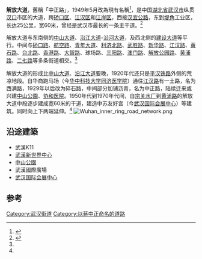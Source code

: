 {{Infobox China Road
|中文道路名称=解放大道
|道路英文名=Jiefang Ave.
|路牌类型=Wuhan
|道路方向=WE
|路牌中文间距=50px
|图片=File:Jiefang Ave.JPG
|图片说明=
|道路属性=城市主干道
|道路总长度=25
|车速限制=60
|行车线数量=8
|所在地区=[[湖北省|湖北省]][[武汉市|武汉市]]
|起点=[[古田一路|古田一路]]
|终点=[[堤边路|堤边路]]
|道路命名日期=1949
|命名缘由=
|道路旧名=
|道路动工日期=
|通车日期=
|路段主要建筑=[[中山公园|中山公园]]<BR />[[武汉展览馆|武汉展览馆]]<BR />[[协和医院|协和医院]]<BR />[[武汉广场|武汉广场]]<BR />[[同济医院|同济医院]]<BR />[[长江水利委员会|长江水利委员会]]
}}
'''解放大道'''，舊稱「中正路」，1949年5月改為現有名稱<ref>{{cite news|url=http://m.xinhuanet.com/hb/2019-05/27/c_1124544427.htm|title=解放大道：武汉的“长安街”|publisher=新华网|date=2019-05-27}}</ref>，是中国[[湖北省|湖北省]][[武汉市|武汉市]]纵贯[[汉口|汉口]]市区的大道，跨[[硚口区|硚口区]]、[[江汉区|江汉区]]和[[江岸区|江岸区]]，西接[[汉宜公路|汉宜公路]]，东到[[堤角|堤角]]工业区，长达25公里，宽60米，曾经是武汉市最长的一条主干道。<ref name="武汉公路建设辉煌六十年">{{cite web | url=http://www.whfz.gov.cn:8080/pub/dqwx/whcq_1/2009whcq/dsq/mcgj/content.htm | title=武汉公路建设辉煌六十年 | accessdate=2012-02-03 | archive-date=2016-03-05 | archive-url=https://web.archive.org/web/20160305230243/http://www.whfz.gov.cn:8080/pub/dqwx/whcq_1/2009whcq/dsq/mcgj/content.htm | dead-url=no }}</ref>

解放大道与东南侧的[[中山大道_(武汉市)|中山大道]]、[[沿江大道_(武汉市)|沿江大道]]-[[沿河大道|沿河大道]]，及西北侧的[[建设大道|建设大道]]等平行。中间与[[硚口路|硚口路]]、[[航空路|航空路]]、[[青年大道|青年大道]]、[[利济北路|利济北路]]、[[武胜路|武胜路]]、[[新华路_(武汉市)|新华路]]、[[江汉路|江汉路]]、[[黄石路|黄石路]]、[[台北路|台北路]]、[[香港路_(武汉市)|香港路]]、[[大智路|大智路]]、球场路、[[三阳路|三阳路]]、[[澳门路_(武汉市)|澳门路]]、[[解放公园路|解放公园路]]、[[黄浦路|黄浦路]]、[[二七路_(武汉市)|二七路]]等多条街道相交。<ref name="武汉公路建设辉煌六十年" />

解放大道的形成比[[中山大道_(武汉市)|中山大道]]、[[沿江大道_(武汉市)|沿江大道]]要晚，1920年代还只是[[平汉铁路|平汉铁路]]外侧的荒凉地段。自华商跑马场（今[[华中科技大学同济医学院|华中科技大学同济医学院]]）通往[[江汉路|江汉路]]有一土路，名为西满路，1929年以后改为碎石路，中间部分加铺沥青，名为中正路，陆续迁来或兴建[[武漢中山公园|中山公園]]、[[华中科技大学同济医学院附属协和医院|协和医院]]。1950年代到1970年代间，自[[宗关水厂|宗关水厂]]到[[黄浦路|黄浦路]]的解放大道中段逐步建成宽60米的干道，建造中苏友好宫（今[[武汉国际会展中心|武汉国际会展中心]]）等建筑。同时向上下两端延伸。<ref name="武汉公路建设辉煌六十年" />
[[File:Wuhan_inner_ring_road_network.png|none]]

==沿途建築==
*武漢K11
*[[武漢新世界中心|武漢新世界中心]]
*[[武漢中山公園|中山公園]]
*武漢國際廣場
*[[武汉国际会展中心|武汉国际会展中心]]
==参考==
{{reflist}}

{{commonscat|Jiefang Avenue (Wuhan)}}
{{武汉主要道路}}

[[Category:武汉街道|Category:武汉街道]]
[[Category:以蔣中正命名的道路|Category:以蔣中正命名的道路]]